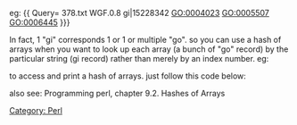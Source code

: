 [[Category: Perl]]
eg: 
{{
Query=  378.txt WGF.0.8  gi|15228342
GO:0004023  GO:0005507   GO:0006445
}}}

In fact, 1 "gi" corresponds 1 or 1 or multiple "go". so you can use a hash of arrays when you want to look up each array (a bunch of "go" record) by the particular string (gi record) rather than merely by an index number. eg:

{{{class="brush: perl"
%hash = (
        "gi|15228342" => [ "GO:0004023", "GO:0005507", "GO:0006445"],
);
}}}

to access and print a hash of arrays.  just follow this code below:

{{{class="brush: perl"
foreach $gi( keys %hash ) {
        print "$gi\n @{ $hash{$gi} }\n";
}
}}}

also see: Programming perl, chapter 9.2. Hashes of Arrays
